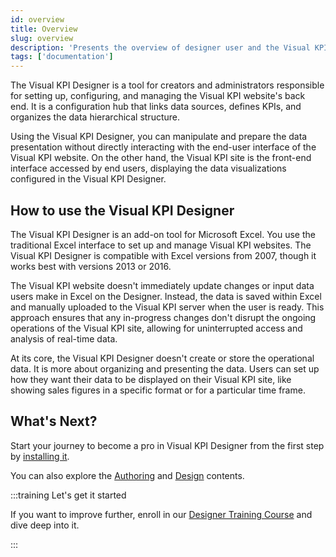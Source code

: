 ```yaml
---
id: overview
title: Overview
slug: overview
description: 'Presents the overview of designer user and the Visual KPI design toll.'
tags: ['documentation']
---
```



The Visual KPI Designer is a tool for creators and administrators responsible for setting up, configuring, and managing the Visual KPI website's back end. It is a configuration hub that links data sources, defines KPIs, and organizes the data hierarchical structure.

Using the Visual KPI Designer, you can manipulate and prepare the data presentation without directly interacting with the end-user interface of the Visual KPI website. On the other hand, the Visual KPI site is the front-end interface accessed by end users, displaying the data visualizations configured in the Visual KPI Designer.

## How to use the Visual KPI Designer

The Visual KPI Designer is an add-on tool for Microsoft Excel. You use the traditional Excel interface to set up and manage Visual KPI websites. The Visual KPI Designer is compatible with Excel versions from 2007, though it works best with versions 2013 or 2016.

<StylizedImage
  imgURL="img/overview/designer-overview2.png"
  alt="Visual Designer Overview"
/>

The Visual KPI website doesn't immediately update changes or input data users make in Excel on the Designer. Instead, the data is saved within Excel and manually uploaded to the Visual KPI server when the user is ready. This approach ensures that any in-progress changes don't disrupt the ongoing operations of the Visual KPI site, allowing for uninterrupted access and analysis of real-time data.

At its core, the Visual KPI Designer doesn't create or store the operational data. It is more about organizing and presenting the data. Users can set up how they want their data to be displayed on their Visual KPI site, like showing sales figures in a specific format or for a particular time frame.

## What's Next?

Start your journey to become a pro in Visual KPI Designer from the first step by [installing it](/docs/visual-kpi-design/installation-and-setup/overview).

You can also explore the [Authoring](/docs/visual-kpi-design/authoring/overview) and [Design](/docs/visual-kpi-design/design/overview) contents.

:::training Let's get it started

If you want to improve further, enroll in our [Designer Training Course](https://www.transpara.com/course/visual-kpi-designer/) and dive deep into it.

:::


